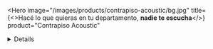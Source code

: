 <Hero
  image="/images/products/contrapiso-acoustic/bg.jpg"
  title={<>Hacé lo que quieras en tu departamento, <strong className="font-poppins-semibold block">nadie te escucha</strong></>}
  product="Contrapiso Acoustic"
>
  <Benefits
    icon="/images/products/contrapiso-acoustic/benefit-1.svg"
    text="Reduce los ruidos de taconeo en entre pisos"
  />
  <Benefits
    icon="/images/products/contrapiso-acoustic/benefit-2.svg"
    text="Solape que impide el paso de la humedad"
  />
  <Benefits
    icon="/images/products/contrapiso-acoustic/benefit-3.svg"
    text="Mantiene su espesor a lo largo del tiempo"
  />
</Hero>
<Details
  image="/images/products/contrapiso-acoustic/detail.jpg"
  alt="Contrapiso Acoustic"
>
  <img
    src="/images/products/contrapiso-acoustic/logo.jpg"
    alt="Logo Contrapiso Acoustic"
    className="w-36"
  />
  <h2 className="text-xl md:text-2xl font-poppins-light text-gray-700 sm:leading-tight mt-2">
    Insonorización
    <strong className="font-poppins-semibold">con espesor reducido</strong>
  </h2>
  <div className="text-gray-600 font-poppins-regular">
    Membrana bicapa aislante de ruidos de impacto para entrepisos. Gracias a su solape de 5cm evita la formación de puentes acústicos.
  </div>
  <div className="text-gray-600 font-poppins-regular">
    Por su bajo espesor, Contrapiso Flotante ACOUSTIC® no tiene mayor influencia sobre las dimensiones y alturas finales del proyecto. Es resistente a las pisadas y caídas ocasionales de herramientas en la etapa de colocación su capacidad de aislamiento acústico no se verá dañada.
  </div>
  <ul className="flex flex-col gap-1 mt-2">
    <li><h3 className="font-poppins-medium uppercase tracking-wider text-xs text-primary">Además:</h3></li>
    <li className="text-gray-600 font-poppins-regular">Reduce ruidos de impacto por caída de objetos.</li>
    <li className="text-gray-600 font-poppins-regular">Reduce la pérdida de calor en el ambiente en invierno.</li>
    <li className="text-gray-600 font-poppins-regular">Barrera de vapor.</li>
  </ul>
</Details>
<Downloads>
  <DownloadCard
    title="Catálogo pisos"
    format="Formato: PDF"
    file="/downloads/catalogo-pisos.pdf"
    icon="/images/icons/book.svg"
  />
  <DownloadCard
    title="Díptico Contrapiso Acoustic"
    format="Formato: PDF"
    file="/downloads/diptico-contrapiso-acoustic.pdf"
    icon="/images/icons/file.svg"
  />
</Downloads>
<TechnicalInformation
  product="Contrapiso Acoustic"
  productImage="/images/products/contrapiso-acoustic/product.png"
>
  <TechnicalInformationItem
    title="Aislación a ruidos de impacto"
    text="CPAcoustic 29dB promedio"
  />
  <TechnicalInformationItem
    title="Deformación por carga estática"
    text="1,83mm IRAM-INTI-CIT G 77018-1998"
  />
  <TechnicalInformationItem
    title="Resistencia Térmica"
    text="0.23 m².K/w"
  />
  <TechnicalInformationItem
    title="Propagación de llama"
    text="Clase RE2 Muy baja propagación de llama."
  />
  <TechnicalInformationItem
    title="Densidad de humos"
    text="Nivel 1 (IRAM 11912). CO2 + H20 + calor únicamente. No desprende gases envenenantes."
  />
  <TechnicalInformationItem
    title="Estructura de celda"
    text="Cerrada"
  />
  <TechnicalInformationItem 
    title="Espesor"
    text="10, 15 y 20 mm"
  />
  <TechnicalInformationItem
    title="Densidad"
    text="20-30 kg m3 (ASTM D 1622)"
  />
  <TechnicalInformationItem
    title="Conductividad térmica de la espuma"
    text="0.035 a 0.045 W/m°C (ASTM C518)"
  />
  <TechnicalInformationItem
    title="Permeabilidad al agua"
    text="Impermeable (Dir. UEAtc.)"
  />
  <TechnicalInformationItem
    title="Absorción del agua"
    text="1.2% V/V (42.6% P/P) (IRAM 1582)"
  />
  <TechnicalInformationItem
    title="Permeancia al vapor de agua"
    text="0.033 g/m2hkPa (IRAM 1735 - ASTM E-96)"
  />
  <TechnicalInformationItem
    title="Estabilidad dimensional bajo calor longitudinal"
    text="-4.5/-4.2%"
  />
  <TechnicalInformationItem
    title="Estabilidad dimensional bajo calor transversal"
    text="+0.3/+0.8 (70°C x 22hs)"
  />
  <TechnicalInformationItem
    title="Resistencia a los aceites minerales"
    text="SAE 30 15 días 23°C"
  />
  <TechnicalInformationItem
    title="Resistencia al ozono"
    text="No hay agrietamiento (ASTM D 1171)"
  />
  <TechnicalInformationItem
    title="Permeabilidad a los rayos de luz"
    text="52-63% (Espectro fotómetro)"
  />
</TechnicalInformation>
<Instructions
  product="Contrapiso Acoustic"
  instructions={['Contrapiso Acoustic']}
/>